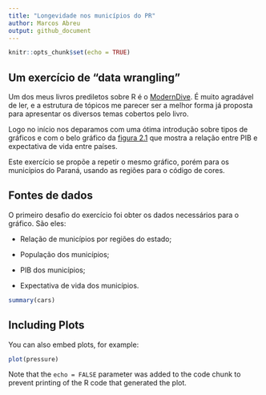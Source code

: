 ```yaml
---
title: "Longevidade nos municípios do PR"
author: Marcos Abreu
output: github_document
---
```


```r
knitr::opts_chunk$set(echo = TRUE)
```

## Um exercício de "data wrangling"

Um dos meus livros prediletos sobre R é o [ModernDive](https://moderndive.com). É muito agradável de ler, e a estrutura de tópicos me parecer ser a melhor forma já proposta para apresentar os diversos temas cobertos pelo livro.

Logo no início nos deparamos com uma ótima introdução sobre tipos de gráficos e com o belo gráfico da [figura 2.1](https://moderndive.com/2-viz.html#fig:gapminder) que mostra a relação entre PIB e expectativa de vida entre países.

Este exercício se propõe a repetir o mesmo gráfico, porém para os municípios do Paraná, usando as regiões para o código de cores.

## Fontes de dados

O primeiro desafio do exercício foi obter os dados necessários para o gráfico. São eles:

- Relação de municípios por regiões do estado;

- População dos municípios;

- PIB dos municípios;

- Expectativa de vida dos municípios.


```r
summary(cars)
```

## Including Plots

You can also embed plots, for example:

```r
plot(pressure)
```

Note that the `echo = FALSE` parameter was added to the code chunk to prevent printing of the R code that generated the plot.

